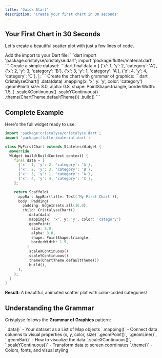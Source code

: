 ```yaml
---
title: 'Quick Start'
description: 'Create your first chart in 30 seconds'
---
```


## Your First Chart in 30 Seconds

Let's create a beautiful scatter plot with just a few lines of code.

<Steps>
  <Step title="Import Cristalyse">
    Add the import to your Dart file:
    ```dart
    import 'package:cristalyse/cristalyse.dart';
    import 'package:flutter/material.dart';
    ```
  </Step>
  
  <Step title="Prepare Your Data">
    Create a simple dataset:
    ```dart
    final data = [
      {'x': 1, 'y': 2, 'category': 'A'},
      {'x': 2, 'y': 3, 'category': 'B'},
      {'x': 3, 'y': 1, 'category': 'A'},
      {'x': 4, 'y': 4, 'category': 'C'},
    ];
    ```
  </Step>
  
  <Step title="Build Your Chart">
    Create the chart with grammar of graphics:
    ```dart
    CristalyseChart()
      .data(data)
      .mapping(x: 'x', y: 'y', color: 'category')
      .geomPoint(
        size: 8.0,
        alpha: 0.8,
        shape: PointShape.triangle,
        borderWidth: 1.5,
      )
      .scaleXContinuous()
      .scaleYContinuous()
      .theme(ChartTheme.defaultTheme())
      .build()
    ```
  </Step>
</Steps>

## Complete Example

Here's the full widget ready to use:

```dart
import 'package:cristalyse/cristalyse.dart';
import 'package:flutter/material.dart';

class MyFirstChart extends StatelessWidget {
  @override
  Widget build(BuildContext context) {
    final data = [
      {'x': 1, 'y': 2, 'category': 'A'},
      {'x': 2, 'y': 3, 'category': 'B'},
      {'x': 3, 'y': 1, 'category': 'A'},
      {'x': 4, 'y': 4, 'category': 'C'},
    ];

    return Scaffold(
      appBar: AppBar(title: Text('My First Chart')),
      body: Padding(
        padding: EdgeInsets.all(16.0),
        child: CristalyseChart()
          .data(data)
          .mapping(x: 'x', y: 'y', color: 'category')
          .geomPoint(
            size: 8.0,
            alpha: 0.8,
            shape: PointShape.triangle,
            borderWidth: 1.5,
          )
          .scaleXContinuous()
          .scaleYContinuous()
          .theme(ChartTheme.defaultTheme())
          .build(),
      ),
    );
  }
}
```

**Result:** A beautiful, animated scatter plot with color-coded categories!

## Understanding the Grammar

Cristalyse follows the **Grammar of Graphics** pattern:

<AccordionGroup>
  <Accordion title="📊 Data">
    `.data()` - Your dataset as a List of Map objects
  </Accordion>
  
  <Accordion title="🎨 Mapping">
    `.mapping()` - Connect data columns to visual properties (x, y, color, size)
  </Accordion>
  
  <Accordion title="⭐ Geometry">
    `.geomPoint()`, `.geomLine()`, `.geomBar()` - How to visualize the data
  </Accordion>
  
  <Accordion title="📏 Scales">
    `.scaleXContinuous()`, `.scaleYContinuous()` - Transform data to screen coordinates
  </Accordion>
  
  <Accordion title="🎨 Theme">
    `.theme()` - Colors, fonts, and visual styling
  </Accordion>
</AccordionGroup>

